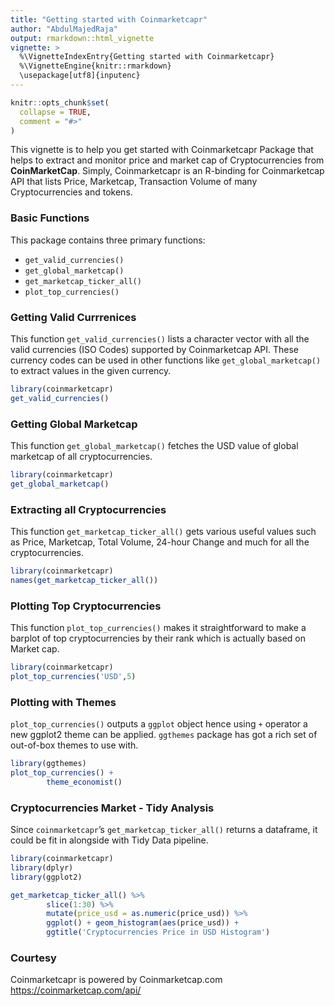 ```yaml
---
title: "Getting started with Coinmarketcapr"
author: "AbdulMajedRaja"
output: rmarkdown::html_vignette
vignette: >
  %\VignetteIndexEntry{Getting started with Coinmarketcapr}
  %\VignetteEngine{knitr::rmarkdown}
  \usepackage[utf8]{inputenc}
---
```


```r
knitr::opts_chunk$set(
  collapse = TRUE,
  comment = "#>"
)
```

This vignette is to help you get started with Coinmarketcapr Package that helps to extract and monitor price and market cap of Cryptocurrencies from **CoinMarketCap**. Simply, Coinmarketcapr is an R-binding for Coinmarketcap API that lists Price, Marketcap, Transaction Volume of many Cryptocurrencies and tokens. 

### Basic Functions 

This package contains three primary functions:

- `get_valid_currencies()`
- `get_global_marketcap()`
- `get_marketcap_ticker_all()`
- `plot_top_currencies()`

### Getting Valid Currrenices 

This function `get_valid_currencies()` lists a character vector with all the valid currencies (ISO Codes) supported by Coinmarketcap API. These currency codes can be used in other functions like `get_global_marketcap()` to extract values in the given currency. 

```r
library(coinmarketcapr)
get_valid_currencies()
```


### Getting Global Marketcap

This function `get_global_marketcap()` fetches the USD value of global marketcap of all cryptocurrencies.

```r
library(coinmarketcapr)
get_global_marketcap()
```

### Extracting all Cryptocurrencies 

This function `get_marketcap_ticker_all()` gets various useful values such as Price, Marketcap, Total Volume, 24-hour Change and much for all the cryptocurrencies. 

```r
library(coinmarketcapr)
names(get_marketcap_ticker_all())
```


### Plotting Top Cryptocurrencies

This function `plot_top_currencies()` makes it straightforward to make a barplot of top cryptocurrencies by their rank which is actually based on Market cap.

```r
library(coinmarketcapr)
plot_top_currencies('USD',5)
```

### Plotting with Themes

`plot_top_currencies()` outputs a `ggplot` object hence using `+` operator a new ggplot2 theme can be applied. `ggthemes` package has got a rich set of out-of-box themes to use with. 


```r
library(ggthemes)
plot_top_currencies() + 
        theme_economist()
```

### Cryptocurrencies Market - Tidy Analysis

Since `coinmarketcapr`'s `get_marketcap_ticker_all()` returns a dataframe, it could be fit in alongside with Tidy Data pipeline. 

```r
library(coinmarketcapr)
library(dplyr)
library(ggplot2)

get_marketcap_ticker_all() %>% 
        slice(1:30) %>% 
        mutate(price_usd = as.numeric(price_usd)) %>% 
        ggplot() + geom_histogram(aes(price_usd)) +
        ggtitle('Cryptocurrencies Price in USD Histogram')
```


### Courtesy

Coinmarketcapr is powered by Coinmarketcap.com <https://coinmarketcap.com/api/> 

